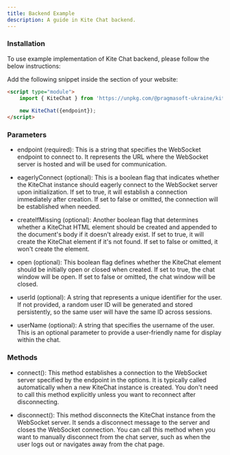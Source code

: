 ```yaml
---
title: Backend Example
description: A guide in Kite Chat backend.
---
```


### Installation

To use example implementation of Kite Chat backend, please follow the below instructions:

Add the following snippet inside the  <Tag name="body"/> section of your website:

```html
<script type="module">
    import { KiteChat } from 'https://unpkg.com/@pragmasoft-ukraine/kite-chat/dist/kite-chat.js';
    
    new KiteChat({endpoint});
</script>
```

### Parameters

- endpoint (required): This is a string that specifies the WebSocket endpoint to connect to. It represents the URL where the WebSocket server is hosted and will be used for communication.

- eagerlyConnect (optional): This is a boolean flag that indicates whether the KiteChat instance should eagerly connect to the WebSocket server upon initialization. If set to true, it will establish a connection immediately after creation. If set to false or omitted, the connection will be established when needed.

- createIfMissing (optional): Another boolean flag that determines whether a KiteChat HTML element should be created and appended to the document's body if it doesn't already exist. If set to true, it will create the KiteChat element if it's not found. If set to false or omitted, it won't create the element.

- open (optional): This boolean flag defines whether the KiteChat element should be initially open or closed when created. If set to true, the chat window will be open. If set to false or omitted, the chat window will be closed.

- userId (optional): A string that represents a unique identifier for the user. If not provided, a random user ID will be generated and stored persistently, so the same user will have the same ID across sessions.

- userName (optional): A string that specifies the username of the user. This is an optional parameter to provide a user-friendly name for display within the chat.

### Methods

- connect(): This method establishes a connection to the WebSocket server specified by the endpoint in the options. It is typically called automatically when a new KiteChat instance is created. You don't need to call this method explicitly unless you want to reconnect after disconnecting.

- disconnect(): This method disconnects the KiteChat instance from the WebSocket server. It sends a disconnect message to the server and closes the WebSocket connection. You can call this method when you want to manually disconnect from the chat server, such as when the user logs out or navigates away from the chat page.
